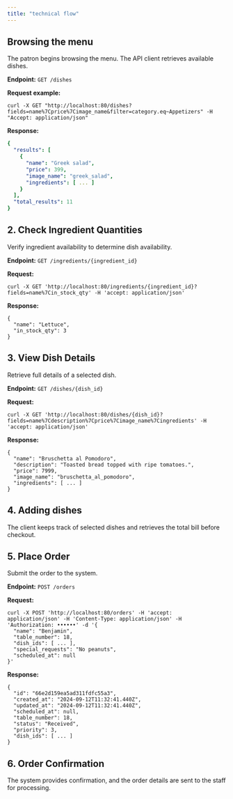 ```yaml
---
title: "technical flow"
---
```


## Browsing the menu

The patron begins browsing the menu. The API client retrieves available dishes.

**Endpoint:** `GET /dishes`

**Request example:**

```
curl -X GET "http://localhost:80/dishes?fields=name%7Cprice%7Cimage_name&filter=category.eq~Appetizers" -H "Accept: application/json"
```

**Response:**

```yaml
{
  "results": [
    {
      "name": "Greek salad",
      "price": 399,
      "image_name": "greek_salad",
      "ingredients": [ ... ]
    }
  ],
  "total_results": 11
}
```

## 2. Check Ingredient Quantities

Verify ingredient availability to determine dish availability.

**Endpoint:** `GET /ingredients/{ingredient_id}`

**Request:**

```
curl -X GET 'http://localhost:80/ingredients/{ingredient_id}?fields=name%7Cin_stock_qty' -H 'accept: application/json'
```

**Response:**

```
{
  "name": "Lettuce",
  "in_stock_qty": 3
}
```

## 3. View Dish Details

Retrieve full details of a selected dish.

**Endpoint:** `GET /dishes/{dish_id}`

**Request:**

```
curl -X GET 'http://localhost:80/dishes/{dish_id}?fields=name%7Cdescription%7Cprice%7Cimage_name%7Cingredients' -H 'accept: application/json'
```

**Response:**

```
{
  "name": "Bruschetta al Pomodoro",
  "description": "Toasted bread topped with ripe tomatoes.",
  "price": 7999,
  "image_name": "bruschetta_al_pomodoro",
  "ingredients": [ ... ]
}
```

## 4. Adding dishes 

The client keeps track of selected dishes and retrieves the total bill before checkout.

## 5. Place Order

Submit the order to the system.

**Endpoint:** `POST /orders`

**Request:**

```
curl -X POST 'http://localhost:80/orders' -H 'accept: application/json' -H 'Content-Type: application/json' -H 'Authorization: ••••••' -d '{
  "name": "Benjamin",
  "table_number": 18,
  "dish_ids": [ ... ],
  "special_requests": "No peanuts",
  "scheduled_at": null
}'
```

**Response:**

```
{
  "id": "66e2d159ea5ad311fdfc55a3",
  "created_at": "2024-09-12T11:32:41.440Z",
  "updated_at": "2024-09-12T11:32:41.440Z",
  "scheduled_at": null,
  "table_number": 18,
  "status": "Received",
  "priority": 3,
  "dish_ids": [ ... ]
}
```

## 6. Order Confirmation

The system provides confirmation, and the order details are sent to the staff for processing.